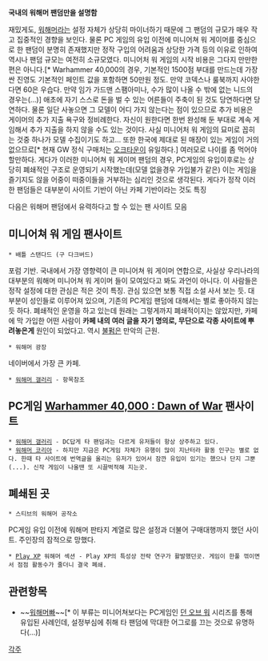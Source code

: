 '''국내의 워해머 팬덤만을 설명함'''

재밌게도, [[워해머]]라는 설정 자체가 상당히 마이너하기 때문에 그 팬덤의 규모가 매우 작고 집중적인 경향을 보인다. 물론 PC 게임의 유입 이전에 미니어쳐 워 게이머를 중심으로 한 팬덤이 분명히 존재했지만 정작 구입의 어려움과 상당한 가격 등의 이유로 인하여 역시나 팬덤 규모는 여전히 소규모였다. 미니어처 워 게임의 시작 비용은 그다지 만만한 편은 아니다.[* Warhammer 40,000의 경우, 기본적인 1500점 부대를 만드는데 가장 싼 진영도 기본적인 페인트 값을 포함하면 50만원 정도. 만약 코덱스나 룰북까지 사야한다면 60은 우습다. 만약 임가 가드맨 스팸아미나, 수가 많이 나올 수 밖에 없는 니드의 경우는(...)] 애초에 자기 스스로 돈을 벌 수 있는 어른들이 주축이 된 것도 당연하다면 당연하다. 물론 일단 사놓으면 그 모델이 어디 가지 않는다는 점이 있으므로 추가 비용은 게이머의 추가 지출 욕구와 정비례한다. 자신이 원한다면 한번 완성해 둔 부대로 계속 게임해서 추가 지출을 하지 않을 수도 있는 것이다. 사실 미니어처 워 게임의 묘미로 꼽히는 것중 하나가 모델 수집이기도 하고... 또한 한국에 제대로 된 매장이 있는 게임이 거의 없으므로[* 현재 GW 정식 구매처는 [[오크타운]]이 유일하다.] 여러모로 나이를 좀 먹어야 할만하다. 게다가 이러한 미니어쳐 워 게이머 팬덤의 경우, PC게임의 유입이후로는 상당히 폐쇄적인 구조로 운영되기 시작했는데(모델 없을경우 가입불가 같은) 이는 게임을 즐기지도 않을 어중이 떠중이들을 거부하는 심리인 것으로 생각된다. 게다가 정작 이러한 팬덤들은 대부분이 사이트 기반이 아닌 카페 기반이라는 것도 특징

다음은 워해머 팬덤에서 유력하다고 할 수 있는 팬 사이트 모음

== 미니어쳐 워 게임 팬사이트 ==

 * 배틀 스탠다드 (구 다크버드) 
포럼 기반. 국내에서 가장 영향력이 큰 미니어쳐 워 게이머 연합으로, 사실상 우리나라의 대부분의 워해머 미니어쳐 워 게이머 들이 모여있다고 봐도 과언이 아니다. 이 사람들은 정작 설정에 대한 관심은 적은 것이 특징. 관심 있으면 보통 직접 소설 사서 보는 듯. 대부분이 성인들로 이루어져 있으며, 기존의 PC게임 팬덤에 대해서는 별로 좋아하지 않는 듯 하다. 폐쇄적인 운영을 하고 있는데 원래는 그렇게까지 폐쇄적이지는 않았지만, 카페에 막 가입한 어떤 사람이 '''카페 내의 여러 글을 자기 명의로, 무단으로 각종 사이트에 뿌려놓은게''' 원인이 되었다고. 역시 [[불펌]]은 만악의 근원.

 * 워해머 광장
네이버에서 가장 큰 카페.

 * [[워해머 갤러리]] - 항목참조

== PC게임 [[Warhammer 40,000 : Dawn of War]] 팬사이트 ==
 * [[워해머 갤러리]] - DC답게 타 팬덤과는 다르게 유저들이 항상 상주하고 있다.
 * [[워해머 코리아]] - 하지만 지금은 PC게임 자체가 유행이 많이 지난터라 활동 인구는 별로 없다. 한때 타 사이트에 번역글을 올리는 유저가 있어서 잠깐 유입이 있기는 했으나 단지 그뿐(...). 신작 게임이 나올땐 또 시끌벅적해 지는곳.

== 폐쇄된 곳 ==
 * 스티브의 워해머 공작소
PC게임 유입 이전에 워해머 판타지 계열로 많은 설정과 더불어 구매대행까지 했던 사이트. 주인장의 잠적으로 망했다.
 * [[Play XP]] 워해머 섹션 - Play XP의 특성상 전략 연구가 활발했던곳. 게임이 한풀 꺾이면서 점점 활동수가 줄더니 결국 폐쇄.

== 관련항목 ==
* ~~[[워해머빠]]~~[* 이 부류는 미니어쳐보다는 PC게임인 [[던 오브 워]] 시리즈를 통해 유입된 사례인데, 설정부심에 취해 타 팬덤에 막대한 어그로를 끄는 것으로 유명하다(...)]
[[각주]]
